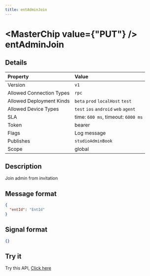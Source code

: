 ```yaml
---
title: entAdminJoin
---
```



# <MasterChip value={"PUT"} /> entAdminJoin

## Details

| Property | Value | 
| :--- | :--- | 
| Version | `v1` |
| Allowed Connection Types | `rpc`  |
| Allowed Deployment Kinds | `beta` `prod` `localHost` `test`  |
| Allowed Device Types | `test` `ios` `android` `web` `agent`  |
| SLA | time: `600 ms`, timeout: `6000 ms` |
| Token | bearer |
| Flags | Log message |
| Publishes | `studioAdminBook`  |
| Scope | global |


## Description

Join admin from invitation

## Message format

```json copy
{
  "entId": "EntId"
}
```

## Signal format

```json copy
{}
```

## Try it

Try this API, [Click here](https://web.neome.ai/api?path=studio_studioMain_entAdminJoin)

